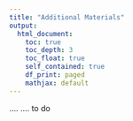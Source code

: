 ```yaml
---
title: "Additional Materials"
output: 
  html_document:
    toc: true
    toc_depth: 3
    toc_float: true
    self_contained: true
    df_print: paged
    mathjax: default
---
```


....  .... to do 